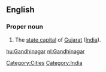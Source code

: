==English==
{{wikipedia}}

===Proper noun===
{{en-proper-noun}}

# The [[state capital]] of [[Gujarat]] ([[India]]).

[[Category:Cities]]
[[Category:India]]

[[hu:Gandhinagar]]
[[nl:Gandhinagar]]